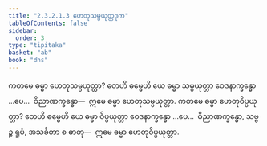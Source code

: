 ```yaml
---
title: "2.3.2.1.3 ဟေတုသမ္ပယုတ္တဒုက"
tableOfContents: false
sidebar:
  order: 3
type: "tipitaka"
basket: "ab"
book: "dhs"
---
```



<DynamicBreadcrumb />

<Division number="1081" book="dhs" e="ch" v="29" p="218">

<Paragraph number="1750" book="dhs">
ကတမေ ဓမ္မာ ဟေတုသမ္ပယုတ္တာ? တေဟိ ဓမ္မေဟိ ယေ ဓမ္မာ သမ္ပယုတ္တာ ဝေဒနာက္ခန္ဓော …ပေ…  ဝိညာဏက္ခန္ဓော—  ဣမေ ဓမ္မာ ဟေတုသမ္ပယုတ္တာ.
</Paragraph>

</Division>
<Division number="1082" book="dhs" e="ch" v="29" p="218">

<Paragraph number="1751" book="dhs">
ကတမေ ဓမ္မာ ဟေတုဝိပ္ပယုတ္တာ? တေဟိ ဓမ္မေဟိ ယေ ဓမ္မာ ဝိပ္ပယုတ္တာ ဝေဒနာက္ခန္ဓော …ပေ…  ဝိညာဏက္ခန္ဓော, သဗ္ဗဉ္စ ရူပံ, အသင်္ခတာ စ ဓာတု—  ဣမေ ဓမ္မာ ဟေတုဝိပ္ပယုတ္တာ.
</Paragraph>
</Division>